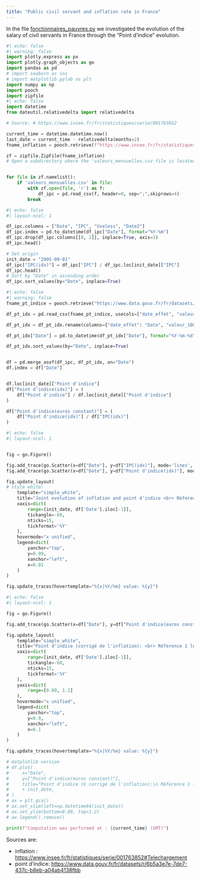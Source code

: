 ```yaml
---
title: "Public civil servant and inflation rate in France"
---
```


In the file [fonctionnaires_pauvres.py](fonctionnaires_pauvres.py) we investigated the evolution of the salary of civil servants in France through the "Point d'indice" evolution.


```python
#| echo: false
#| warning: false
import plotly.express as px
import plotly.graph_objects as go
import pandas as pd
# import seaborn as sns
# import matplotlib.pylab as plt
import numpy as np
import pooch
import zipfile
#| echo: false
import datetime
from dateutil.relativedelta import relativedelta

# Source: # https://www.insee.fr/fr/statistiques/serie/001763852

current_time = datetime.datetime.now()
last_date = current_time - relativedelta(months=2)
fname_inflation = pooch.retrieve(f"https://www.insee.fr/fr/statistiques/serie/telecharger/csv/001763852?ordre=antechronologique&transposition=donneescolonne&periodeDebut=1&anneeDebut=1990&periodeFin={last_date.month}&anneeFin={last_date.year}&revision=sansrevisions", known_hash=None)

zf = zipfile.ZipFile(fname_inflation)
# Open a subdirectory where the 'valeurs_mensuelles.csv file is located


for file in zf.namelist():
    if 'valeurs_mensuelles.csv' in file:
        with zf.open(file, 'r') as f:
            df_ipc = pd.read_csv(f, header=0, sep=";",skiprows=4)
        break

```

```python
#| echo: false
#| layout-ncol: 1

df_ipc.columns = ["Date", "IPC", "Useless", "Date2"]
df_ipc.index = pd.to_datetime(df_ipc["Date"], format="%Y-%m")
df_ipc.drop(df_ipc.columns[[0, 2]], inplace=True, axis=1)
df_ipc.head()

# Set origin
init_date = "2005-09-01"
df_ipc["IPC(idx)"] = df_ipc["IPC"] / df_ipc.loc[init_date]["IPC"]
df_ipc.head()
# Sort by "Date" in ascending order
df_ipc.sort_values(by="Date", inplace=True)
```

```python
#| echo: false
#| warning: false
fname_pt_indice = pooch.retrieve("https://www.data.gouv.fr/fr/datasets/r/6b5a3e7e-7de7-437c-b8eb-a04ab4138fbb", known_hash=None)

df_pt_idx = pd.read_csv(fname_pt_indice, usecols=["date_effet", "valeur_100_points_euros"])

df_pt_idx = df_pt_idx.rename(columns={"date_effet": "Date", "valeur_100_points_euros": "Point d'indice"})

df_pt_idx["Date"] = pd.to_datetime(df_pt_idx["Date"], format="%Y-%m-%d")

df_pt_idx.sort_values(by="Date", inplace=True)


df = pd.merge_asof(df_ipc, df_pt_idx, on="Date")
df.index = df["Date"]


df.loc[init_date]["Point d'indice"]
df["Point d'indice(idx)"] = (
    df["Point d'indice"] / df.loc[init_date]["Point d'indice"]
)

df["Point d'indice(euros constant)"] = (
    df["Point d'indice(idx)"] / df["IPC(idx)"]
)
```


```python
#| echo: false
#| layout-ncol: 1


fig = go.Figure()

fig.add_trace(go.Scatter(x=df["Date"], y=df["IPC(idx)"], mode='lines', name='IPC(idx)'))
fig.add_trace(go.Scatter(x=df["Date"], y=df["Point d'indice(idx)"], mode='lines', name="Point d'indice(idx)"))

fig.update_layout(
# style white:
    template="simple_white",
    title="Joint evolution of inflation and point d'indice <br> Réference 1 le " + init_date,
    xaxis=dict(
        range=[init_date, df['Date'].iloc[-1]],
        tickangle=-60,
        nticks=15,
        tickformat='%Y'
    ),
    hovermode="x unified",
    legend=dict(
        yanchor="top",
        y=0.99,
        xanchor="left",
        x=0.01
    )
)

fig.update_traces(hovertemplate="%{x|%Y/%m} value: %{y}")

```


```python
#| echo: false
#| layout-ncol: 1

fig = go.Figure()

fig.add_trace(go.Scatter(x=df["Date"], y=df["Point d'indice(euros constant)"], mode='lines', name="Point d'indice(euros constant)"))

fig.update_layout(
    template="simple_white",
    title="Point d'indice (corrigé de l'inflation): <br> Réference 1 le " + init_date,
    xaxis=dict(
        range=[init_date, df['Date'].iloc[-1]],
        tickangle=-60,
        nticks=15,
        tickformat='%Y'
    ),
    yaxis=dict(
        range=[0.80, 1.2]
    ),
    hovermode="x unified",
    legend=dict(
        yanchor="top",
        y=0.9,
        xanchor="left",
        x=0.1
    )
)

fig.update_traces(hovertemplate="%{x|%Y/%m} value: %{y}")

# matplotlib version
# df.plot(
#     x="Date",
#     y=["Point d'indice(euros constant)"],
#     title="Point d'indice (€ corrigé de l'inflation):\n Réference 1 le "
#     + init_date,
# )
# ax = plt.gca()
# ax.set_xlim(left=np.datetime64(init_date))
# ax.set_ylim(bottom=0.80, top=1.2)
# ax.legend().remove()

```


```python
print(f"Computation was performed at : {current_time} (GMT)")
```

Sources are:

- inflation : [https://www.insee.fr/fr/statistiques/serie/001763852#Telechargement](https://www.insee.fr/fr/statistiques/serie/001763852#Telechargement)
- point d'indice: [https://www.data.gouv.fr/fr/datasets/r/6b5a3e7e-7de7-437c-b8eb-a04ab4138fbb](https://www.data.gouv.fr/fr/datasets/r/6b5a3e7e-7de7-437c-b8eb-a04ab4138fbb)
